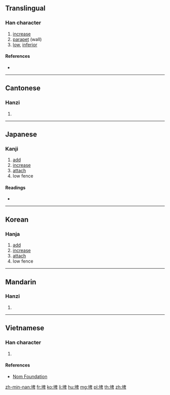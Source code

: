 ==Translingual==

===Han character===
{{Han char|rn=32|rad=土|as=08|sn=11|four=46140|canj=GHWJ|ids=⿰土卑}}

# [[increase]]
# [[parapet]] (wall)
# [[low]], [[inferior]]

====References====
* {{Han ref|kx=0230.290|dkj=05167|dj=0466.330|hdz=10454.050|uh=57E4|ud=22500|bh=B0F1|bd=45297}}

----

==Cantonese==

===Hanzi===
{{yue-hanzi|jyut=|y=pei4}}

# {{defn|lang=yue|sort=土08}}

----

==Japanese==

===Kanji===
{{ja-kanji|grade=|rs=土08}}

# [[add]]
# [[increase]]
# [[attach]]
# low fence

====Readings====
* {{ja-readings|on=[[ひ]] (hi), [[び]] (bi), [[へい]] (hei)|kun=[[ます]] (masu), [[あたへる]] (ataheru), [[たすける]] (tasukeru), [[ひくいひめがき]] (hikuihimegaki)}}

----

==Korean==

===Hanja===
{{ko-hanja|hangeul=비|rv=bi|mr=pi}}

# [[add]]
# [[increase]]
# [[attach]]
# low fence

----

==Mandarin==

===Hanzi===
{{cmn-hanzi|pin=[[pí]] ([[pi2]])|wg=p'i<sup>2</sup>}}

# {{defn|lang=cmn|sort=土08}}

----

==Vietnamese==

===Han character===
{{vi-hantu|[[bì]]|rs=土08}}

# {{defn|lang=vi|sort=土08}}

====References====
* [http://nomfoundation.org/common/nom_details.php?codepoint=57e4 Nom Foundation]

[[zh-min-nan:埤]]
[[fr:埤]]
[[ko:埤]]
[[li:埤]]
[[hu:埤]]
[[mg:埤]]
[[pl:埤]]
[[th:埤]]
[[zh:埤]]
